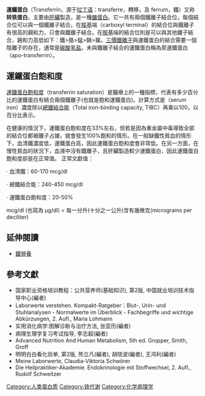 {{Infobox_gene}}
{{Pfam_box
| Symbol = Transferrin
| Name = Transferrin
| image =
| width =
| caption =
| Pfam= PF00405
| InterPro= IPR001156
| SMART=
| Prosite = PDOC00182
| SCOP = 1lcf
| TCDB =
| OPM family=
| OPM protein= 
| PDB=
}}
'''運鐵蛋白'''（Transferrin，源于[[拉丁语|拉丁语]]：transferre，轉移，及 ferrum，鐵）又称'''转铁蛋白'''，主要由[[肝臟|肝臟]]製造，是一種[[醣蛋白|醣蛋白]]。它一共有兩個鐵離子結合位，每個結合位可以與一個鐵離子結合。在[[羧基|羧基]]端（carboxyl terminal）的結合位與鐵離子有很高的親和力，只會與鐵離子結合。在[[胺基|胺基]]端的結合位則是可以與其他離子結合，親和力高低如下：鐵>鉻>錳>鎘>鎳。[[三價鐵離子|三價鐵離子]]與運鐵蛋白的結合需要一個陰離子的存在，通常是[[碳酸氢盐|碳酸氢盐]]。未與鐵離子結合的運鐵蛋白稱為原運鐵蛋白（apo-transferrin）。

== 運鐵蛋白飽和度 ==
{{main|運鐵蛋白飽和度}}
[[運鐵蛋白飽和度|運鐵蛋白飽和度]]（transferrin saturation）是醫療上的一種指標，代表有多少百分比的運鐵蛋白有結合兩個鐵離子(也就是飽和運鐵蛋白)。計算方式是{{le|血清鐵|serum iron}}（serum iron）濃度除以[[總鐵結合能|總鐵結合能]]（Total iron-binding capacity, TIBC）再乘以100，以百分比表示。

在健康的情況下，運鐵蛋白飽和度在33%左右，但若是因為重金屬中毒導致全部的結合位都被離子占據，就會發生100%飽和的情形。在一般缺鐵性貧血的情形下，血清鐵濃度低，運鐵蛋白高，因此運鐵蛋白飽和度會非常低。在另一方面，在慢性貧血的狀況下，血液中沒有鐵離子，且肝臟製造較少運鐵蛋白，因此運鐵蛋白飽和度卻是在正常值。
正常文獻值：

·	血清鐵：60-170 mcg/dl

·	總鐵結合能：240-450 mcg/dl

·	運鐵蛋白飽和度：20-50%

mcg/dl (也寫為 µg/dl) = 每一分升(十分之一公升)含有幾微克(micrograms per deciliter)

== 延伸閱讀 ==
* [[鐵營養|鐵營養]]

== 參考文獻 ==
<references />
* 国家职业资格培训教程：公共营养师(基础知识), 第2版, 中国就业培训技术指导中心(編者)
* Laborwerte verstehen. Kompakt-Ratgeber：Blut-, Urin- und Stuhlanalysen - Normalwerte im Überblick - Fachbegriffe und wichtige Abkürzungen, 2. Aufl., Maria Lohmann
* 实用消化病学:图解诊断与治疗方法, 张亚历(編者)
* 病理生理学复习考试指导, 李志超(編者)
* Advanced Nutrition And Human Metabolism, 5th ed. Gropper, Smith, Groff
* 明明白白看化验单, 第2版, 熊立凡(編者), 胡晓波(編者), 王鸿利(編者)
* Meine Laborwerte, Claudia-Viktoria Schwörer
* Die Heilpraktiker-Akademie. Endokrinologie mit Stoffwechsel, 2. Aufl.,  Rudolf Schweitzer

{{铁结合蛋白}}
{{球状蛋白质}}
{{急性期蛋白}}
{{金属代谢}}
[[Category:人类蛋白质|Category:人类蛋白质]]
[[Category:铁代谢|Category:铁代谢]]
[[Category:化学病理学|Category:化学病理学]]